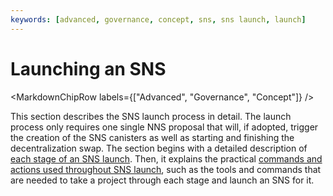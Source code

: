 ```yaml
---
keywords: [advanced, governance, concept, sns, sns launch, launch]
---
```



# Launching an SNS

<MarkdownChipRow labels={["Advanced", "Governance", "Concept"]} />

This section describes the SNS launch process in detail.
The launch process only requires one single NNS proposal that will, if adopted, trigger the creation of the SNS canisters as well as starting and finishing the decentralization swap.
The section begins with a detailed description of [each stage of an SNS launch](./launch-summary-1proposal.mdx).
Then, it explains the practical [commands and actions used throughout SNS launch](./launch-steps-1proposal.mdx), such as the tools and commands that are needed to take a project through each stage and launch an SNS for it.